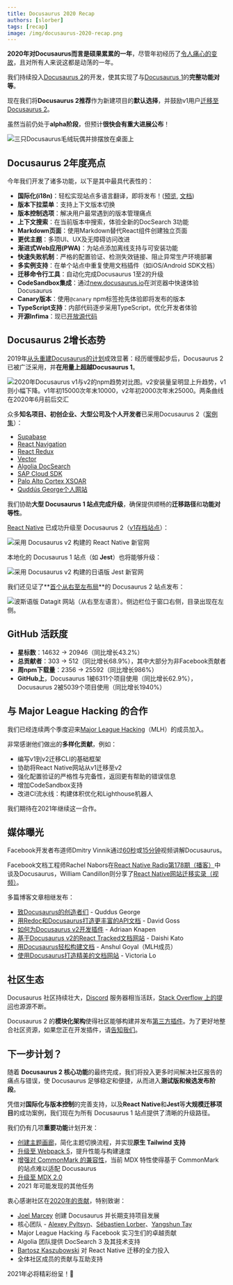 ```yaml
---
title: Docusaurus 2020 Recap
authors: [slorber]
tags: [recap]
image: /img/docusaurus-2020-recap.png
---
```


**2020年对Docusaurus而言是硕果累累的一年**，尽管年初经历了[令人痛心的变故](https://docusaurus.io/blog/2020/01/07/tribute-to-endi)，且对所有人来说这都是动荡的一年。

我们持续投入[Docusaurus 2](https://docusaurus.io/)的开发，使其实现了与[Docusaurus 1](https://v1.docusaurus.io/)的**完整功能对等**。

现在我们将**Docusaurus 2推荐**作为新建项目的**默认选择**，并鼓励v1用户[迁移至Docusaurus 2](https://docusaurus.io/docs/migration)。

虽然当前仍处于**alpha阶段**，但预计**很快会有重大进展公布**！

![三只Docusaurus毛绒玩偶并排摆放在桌面上](/img/blog/2020-recap/docusaurus-plushie-banner.jpeg)

<!--truncate-->

## Docusaurus 2年度亮点

今年我们开发了诸多功能，以下是其中最具代表性的：

- **国际化(i18n)**：轻松实现站点多语言翻译，即将发布！([预览](https://github.com/facebook/docusaurus/pull/3325), [文档](https://docusaurus.io/docs/next/i18n/introduction))
- **版本下拉菜单**：支持上下文版本切换
- **版本控制选项**：解决用户最常遇到的版本管理痛点
- **上下文搜索**：在当前版本中搜索，体验全新的DocSearch 3功能
- **Markdown页面**：使用Markdown替代React组件创建独立页面
- **更优主题**：多项UI、UX及无障碍访问改进
- **渐进式Web应用(PWA)**：为站点添加离线支持与可安装功能
- **快速失败机制**：严格的配置验证、检测失效链接、阻止异常生产环境部署
- **多实例支持**：在单个站点中重复使用文档插件（如iOS/Android SDK文档）
- **迁移命令行工具**：自动化完成Docusaurus 1至2的升级
- **CodeSandbox集成**：通过[new.docusaurus.io](https://new.docusaurus.io/)在浏览器中快速体验Docusaurus
- **Canary版本**：使用`@canary` npm标签抢先体验即将发布的版本
- **TypeScript支持**：内部代码逐步采用TypeScript，优化开发者体验
- **开源Infima**：现已[开放源代码](https://github.com/facebookincubator/infima)

## Docusaurus 2增长态势

2019年[从头重建Docusaurus的计划](https://docusaurus.io/blog/2019/12/30/docusaurus-2019-recap)成效显著：经历缓慢起步后，Docusaurus 2已被广泛采用，并**在用量上超越Docusaurus 1**。

![2020年Docusaurus v1与v2的npm趋势对比图。v2安装量呈明显上升趋势，v1则小幅下降。v1年初15000次年末10000，v2年初2000次年末25000。两条曲线在2020年6月前后交汇](/img/blog/2020-recap/docusaurus-npm-trends.png)

众多**知名项目、初创企业、大型公司及个人开发者**已采用Docusaurus 2（[案例集](https://docusaurus.io/showcase)）：

- [Supabase](https://supabase.io)
- [React Navigation](https://reactnavigation.org)
- [React Redux](https://react-redux.js.org/)
- [Vector](https://vector.dev)
- [Algolia DocSearch](https://docsearch.algolia.com)
- [SAP Cloud SDK](https://sap.github.io/cloud-sdk)
- [Palo Alto Cortex XSOAR](https://xsoar.pan.dev)
- [Quddús George个人网站](https://portfoliosaurus.now.sh)

我们协助**大型 Docusaurus 1 站点完成升级**，确保提供顺畅的**迁移路径**和**功能对等性**。

[React Native](https://reactnative.dev/) 已成功升级至 Docusaurus 2（[v1存档站点](http://archive.reactnative.dev/)）：

![采用 Docusaurus v2 构建的 React Native 新官网](/img/blog/2020-recap/react-native-screenshot.png)

本地化的 Docusaurus 1 站点（如 **Jest**）也将能够升级：

![采用 Docusaurus v2 构建的日语版 Jest 新官网](/img/blog/2020-recap/jest-screenshot.png)

我们还见证了**[首个从右至左布局](https://datagit.ir/)**的 Docusaurus 2 站点发布：

![波斯语版 Datagit 网站（从右至左语言）。侧边栏位于窗口右侧，目录出现在左侧。](/img/blog/2020-recap/datagit-rtl-screenshot.png)

## GitHub 活跃度

- **星标数**：14632 → 20946（同比增长43.2%）
- **总贡献者**：303 → 512（同比增长68.9%），其中大部分为非Facebook贡献者
- **周npm下载量**：2356 → 25592（同比增长986%）
- **GitHub上**，Docusaurus 1被6311个项目使用（同比增长62.9%），Docusaurus 2被5039个项目使用（同比增长1940%）

## 与 Major League Hacking 的合作

我们已经连续两个季度迎来[Major League Hacking](https://mlh.io/)（MLH）的成员加入。

非常感谢他们做出的**多样化贡献**，例如：

- 编写v1到v2迁移CLI的基础框架
- 协助将React Native网站从v1迁移至v2
- 强化配置验证的严格性与完备性，返回更有帮助的错误信息
- 增加CodeSandbox支持
- 改进CI流水线：构建体积优化和Lighthouse机器人

我们期待在2021年继续这一合作。

## 媒体曝光

Facebook开发者布道师Dmitry Vinnik通过[60秒](https://www.youtube.com/watch?v=_An9EsKPhp0)或[15分钟](https://www.youtube.com/watch?v=Yhyx7otSksg)视频讲解Docusaurus。

Facebook文档工程师Rachel Nabors在[React Native Radio第178期（播客）](https://reactnativeradio.com/episodes/178-documenting-react-native-with-rachel-nabors-gWxwySPl)中谈及Docusaurus，William Candillon则分享了[React Native网站迁移实录（视频）](https://www.youtube.com/watch?v=-zhjq2ECKq4)。

多篇博客文章相继发布：

- [致Docusaurus的创造者们](https://portfoliosaurus.now.sh/blog/toTheMakers) - Quddus George
- [用Redoc和Docusaurus打造更丰富的API文档](https://davidgoss.co/blog/api-documentation-redoc-docusaurus/) - David Goss
- [如何为Docusaurus v2开发插件](https://aknapen.nl/blog/how-to-build-a-plugin-for-docusaurus-v2/) - Adriaan Knapen
- [基于Docusaurus v2的React Tracked文档网站](https://blog.axlight.com/posts/react-tracked-documentation-website-with-docusaurus-v2/) - Daishi Kato
- [用Docusaurus轻松构建文档](https://blog.logrocket.com/easy-documentation-with-docusaurus/) - Anshul Goyal（MLH成员）
- [使用Docusaurus打造精美的文档网站](https://lo-victoria.com/build-beautiful-documentation-websites-with-docusaurus) - Victoria Lo

## 社区生态

Docusaurus 社区持续壮大，[Discord](https://discord.gg/docusaurus) 服务器相当活跃，[Stack Overflow 上的提问](https://stackoverflow.com/questions/tagged/docusaurus)也源源不断。

Docusaurus 2 的**模块化架构**使得社区能够构建并发布[第三方插件](https://docusaurus.io/community/resources#community-plugins-)。为了更好地整合社区资源，如果您正在开发插件，请[告知我们](https://github.com/facebook/docusaurus/discussions/4025)。

## 下一步计划？

随着 **Docusaurus 2 核心功能**的最终完成，我们将投入更多时间解决社区报告的痛点与错误，使 Docusaurus 足够稳定和便捷，从而进入**测试版和候选发布阶段**。

凭借对**国际化与版本控制**的完善支持，以及**React Native**和**Jest**等**大规模迁移项目**的成功案例，我们现在为所有 Docusaurus 1 站点提供了清晰的升级路径。

我们仍有几项**重要功能**计划开发：

- [创建主题画廊](https://github.com/facebook/docusaurus/issues/3522)，简化主题切换流程，并实现**原生 Tailwind 支持**
- [升级至 Webpack 5](https://github.com/facebook/docusaurus/issues/4027)，提升性能与构建速度
- [增强对 CommonMark 的兼容性](https://github.com/facebook/docusaurus/issues/3018)，当前 MDX 特性使得基于 CommonMark 的站点难以适配 Docusaurus
- [升级至 MDX 2.0](https://github.com/facebook/docusaurus/issues/4029)
- 2021 年可能发现的其他任务

衷心感谢社区在[2020年的贡献](https://github.com/facebook/docusaurus/graphs/contributors?from=2020-01-01&to=2021-01-01&type=c)，特别致谢：

- [Joel Marcey](https://github.com/JoelMarcey) 创建 Docusaurus 并长期支持项目发展
- 核心团队 - [Alexey Pyltsyn](https://github.com/lex111)、[Sébastien Lorber](https://sebastienlorber.com)、[Yangshun Tay](https://x.com/yangshunz)
- Major League Hacking 与 Facebook 实习生们的卓越贡献
- Algolia 团队提供 DocSearch 3 及其技术支持
- [Bartosz Kaszubowski](https://github.com/Simek) 对 React Native 迁移的全力投入
- 全体社区成员的贡献与互助支持

2021年必将精彩纷呈！🎉